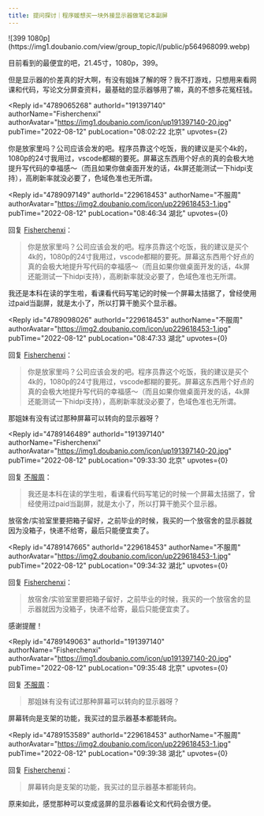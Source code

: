 ```yaml
---
title: 提问探讨｜程序媛想买一块外接显示器做笔记本副屏
---
```



<Forum groupName="返璞归真|Awakened..." groupUrl="https://www.douban.com/group/729670/" archivedAt="2025-05-16T15:09:22.593Z">
  <Post
    id="272721581"
    title="提问探讨｜程序媛想买一块外接显示器做笔记本副屏"
    url="https://www.douban.com/group/topic/272721581/?_spm_id=MjI5NjE4NDUz"
    pubTime="2022-08-12"
    highlightUserId="191397140"
  >
![399
1080p](https://img1.doubanio.com/view/group_topic/l/public/p564968099.webp)

目前看到的最便宜的吧，21.45寸，1080p，399。

但是显示器的价差真的好大啊，有没有姐妹了解的呀？我不打游戏，只想用来看网课和代码，写论文分屏查资料，最基础的显示器够用了嘛，真的不想多花冤枉钱。

<Reply
  id="4789065268"
  authorId="191397140"
  authorName="Fisherchenxi"
  authorAvatar="https://img1.doubanio.com/icon/up191397140-20.jpg"
  pubTime="2022-08-12"
  pubLocation="08:02:22 北京"
  upvotes={2}
>
你是放家里吗？公司应该会发的吧。程序员靠这个吃饭，我的建议是买个4k的，1080p的24寸我用过，vscode都糊的要死。屏幕这东西用个好点的真的会极大地提升写代码的幸福感～（而且如果你做桌面开发的话，4k屏还能测试一下hidpi支持），高刷新率就没必要了，色域色准也无所谓。
</Reply>

<Reply
  id="4789097149"
  authorId="229618453"
  authorName="不服周"
  authorAvatar="https://img2.doubanio.com/icon/up229618453-1.jpg"
  pubTime="2022-08-12"
  pubLocation="08:46:34 湖北"
  upvotes={0}
>
回复 [Fisherchenxi](https://www.douban.com/people/191397140/)：
 > 你是放家里吗？公司应该会发的吧。程序员靠这个吃饭，我的建议是买个4k的，1080p的24寸我用过，vscode都糊的要死。屏幕这东西用个好点的真的会极大地提升写代码的幸福感～（而且如果你做桌面开发的话，4k屏还能测试一下hidpi支持），高刷新率就没必要了，色域色准也无所谓。

我还是本科在读的学生啦，看课看代码写笔记的时候一个屏幕太拮据了，曾经使用过paid当副屏，就是太小了，所以打算干脆买个显示器。
</Reply>

<Reply
  id="4789098026"
  authorId="229618453"
  authorName="不服周"
  authorAvatar="https://img2.doubanio.com/icon/up229618453-1.jpg"
  pubTime="2022-08-12"
  pubLocation="08:47:33 湖北"
  upvotes={0}
>
回复 [Fisherchenxi](https://www.douban.com/people/191397140/)：
 > 你是放家里吗？公司应该会发的吧。程序员靠这个吃饭，我的建议是买个4k的，1080p的24寸我用过，vscode都糊的要死。屏幕这东西用个好点的真的会极大地提升写代码的幸福感～（而且如果你做桌面开发的话，4k屏还能测试一下hidpi支持），高刷新率就没必要了，色域色准也无所谓。

那姐妹有没有试过那种屏幕可以转向的显示器呀？
</Reply>

<Reply
  id="4789146489"
  authorId="191397140"
  authorName="Fisherchenxi"
  authorAvatar="https://img1.doubanio.com/icon/up191397140-20.jpg"
  pubTime="2022-08-12"
  pubLocation="09:33:30 北京"
  upvotes={0}
>
回复 [不服周](https://www.douban.com/people/229618453/)：
 > 我还是本科在读的学生啦，看课看代码写笔记的时候一个屏幕太拮据了，曾经使用过paid当副屏，就是太小了，所以打算干脆买个显示器。

放宿舍/实验室里要把箱子留好，之前毕业的时候，我买的一个放宿舍的显示器就因为没箱子，快递不给寄，最后只能便宜卖了。
</Reply>

<Reply
  id="4789147665"
  authorId="229618453"
  authorName="不服周"
  authorAvatar="https://img2.doubanio.com/icon/up229618453-1.jpg"
  pubTime="2022-08-12"
  pubLocation="09:34:32 湖北"
  upvotes={0}
>
回复 [Fisherchenxi](https://www.douban.com/people/191397140/)：
 > 放宿舍/实验室里要把箱子留好，之前毕业的时候，我买的一个放宿舍的显示器就因为没箱子，快递不给寄，最后只能便宜卖了。

感谢提醒！
</Reply>

<Reply
  id="4789149063"
  authorId="191397140"
  authorName="Fisherchenxi"
  authorAvatar="https://img1.doubanio.com/icon/up191397140-20.jpg"
  pubTime="2022-08-12"
  pubLocation="09:35:48 北京"
  upvotes={0}
>
回复 [不服周](https://www.douban.com/people/229618453/)：
 > 那姐妹有没有试过那种屏幕可以转向的显示器呀？

屏幕转向是支架的功能，我买过的显示器基本都能转向。
</Reply>

<Reply
  id="4789153589"
  authorId="229618453"
  authorName="不服周"
  authorAvatar="https://img2.doubanio.com/icon/up229618453-1.jpg"
  pubTime="2022-08-12"
  pubLocation="09:39:38 湖北"
  upvotes={0}
>
回复 [Fisherchenxi](https://www.douban.com/people/191397140/)：
 > 屏幕转向是支架的功能，我买过的显示器基本都能转向。

原来如此，感觉那种可以变成竖屏的显示器看论文和代码会很方便。
</Reply>
  </Post>
</Forum>
